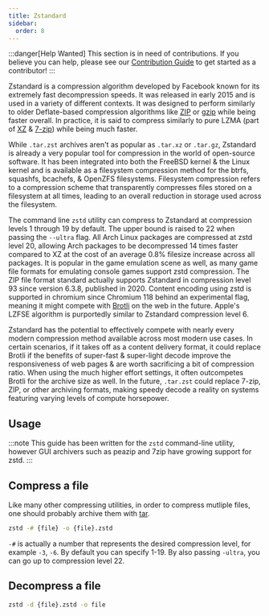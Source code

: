```yaml
---
title: Zstandard
sidebar:
  order: 8
---
```


:::danger[Help Wanted]
This section is in need of contributions. If you believe you can help, please see our [Contribution Guide](../contribution-guide.mdx) to get started as a contributor!
:::

Zstandard is a compression algorithm developed by Facebook known for its extremely fast decompression speeds. It was released in early 2015 and is used in a variety of different contexts. It was designed to perform similarly to older Deflate-based compression algorithms like [ZIP](../data/zip.mdx) or [gzip](../data/gzip.mdx) while being faster overall. In practice, it is said to compress similarly to pure LZMA (part of [XZ](../data/xz.mdx) & [7-zip](../data/7z.mdx)) while being much faster.

While `.tar.zst` archives aren't as popular as `.tar.xz` or `.tar.gz`, Zstandard is already a very popular tool for compression in the world of open-source software. It has been integrated into both the FreeBSD kernel & the Linux kernel and is available as a filesystem compression method for the btrfs, squashfs, bcachefs, & OpenZFS filesystems. Filesystem compression refers to a compression scheme that transparently compresses files stored on a filesystem at all times, leading to an overall reduction in storage used across the filesystem.

The command line `zstd` utility can compress to Zstandard at compression levels 1 through 19 by default. The upper bound is raised to 22 when passing the `--ultra` flag. All Arch Linux packages are compressed at zstd level 20, allowing Arch packages to be decompressed 14 times faster compared to XZ at the cost of an average 0.8% filesize increase across all packages. It is popular in the game emulation scene as well, as many game file formats for emulating console games support zstd compression. The ZIP file format standard actually supports Zstandard in compression level 93 since version 6.3.8, published in 2020. Content encoding using zstd is supported in chromium since Chromium 118 behind an experimental flag, meaning it might compete with [Brotli](./brotli.mdx) on the web in the future. Apple's LZFSE algorithm is purportedly similar to Zstandard compression level 6.

Zstandard has the potential to effectively compete with nearly every modern compression method available across most modern use cases. In certain scenarios, if it takes off as a content delivery format, it could replace Brotli if the benefits of super-fast & super-light decode improve the responsiveness of web pages & are worth sacrificing a bit of compression ratio. When using the much higher effort settings, it often outcompetes Brotli for the archive size as well. In the future, `.tar.zst` could replace 7-zip, ZIP, or other archiving formats, making speedy decode a reality on systems featuring varying levels of compute horsepower.

## Usage

:::note
This guide has been written for the `zstd` command-line utility, however GUI archivers such as peazip and 7zip have growing support for zstd.
:::

## Compress a file

Like many other compressing utilities, in order to compress mutliple files, one should probably archive them with [tar](./tar.mdx).

```bash
zstd -# {file} -o {file}.zstd
```

`-#` is actually a number that represents the desired compression level, for example `-3`, `-6`. By default you can specify 1-19. By also passing `-ultra`, you can go up to compression level 22.

## Decompress a file

```bash
zstd -d {file}.zstd -o file
```
